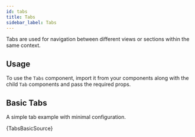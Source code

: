 ```yaml
---
id: tabs
title: Tabs
sidebar_label: Tabs
---
```


Tabs are used for navigation between different views or sections within the same context.

## Usage

To use the `Tabs` component, import it from your components along with the child `Tab` components and pass the required props.


## Basic Tabs

A simple tab example with minimal configuration.


<CodeSample>
    <TabsBasicDemo />
</CodeSample>

<CodeBlock language="tsx">{TabsBasicSource}</CodeBlock>
